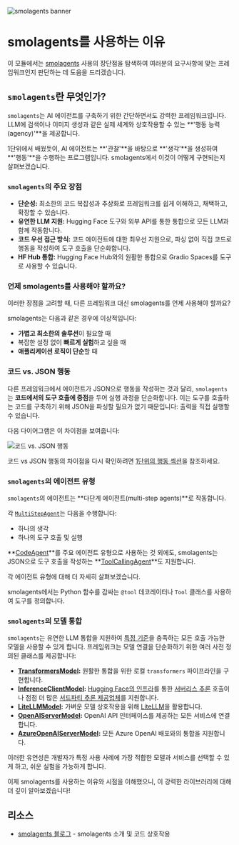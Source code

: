 ![smolagents banner](https://huggingface.co/datasets/huggingface/documentation-images/resolve/main/smolagents/license_to_call.png)
# smolagents를 사용하는 이유

이 모듈에서는 [smolagents](https://huggingface.co/docs/smolagents/en/index) 사용의 장단점을 탐색하여 여러분의 요구사항에 맞는 프레임워크인지 판단하는 데 도움을 드리겠습니다.

## `smolagents`란 무엇인가?

`smolagents`는 AI 에이전트를 구축하기 위한 간단하면서도 강력한 프레임워크입니다. LLM에 검색이나 이미지 생성과 같은 실제 세계와 상호작용할 수 있는 **'행동 능력(agency)'**을 제공합니다.

1단위에서 배웠듯이, AI 에이전트는 **'관찰'**을 바탕으로 **'생각'**을 생성하여 **'행동'**을 수행하는 프로그램입니다. smolagents에서 이것이 어떻게 구현되는지 살펴보겠습니다.

### `smolagents`의 주요 장점
- **단순성:** 최소한의 코드 복잡성과 추상화로 프레임워크를 쉽게 이해하고, 채택하고, 확장할 수 있습니다.
- **유연한 LLM 지원:** Hugging Face 도구와 외부 API를 통한 통합으로 모든 LLM과 함께 작동합니다.
- **코드 우선 접근 방식:** 코드 에이전트에 대한 최우선 지원으로, 파싱 없이 직접 코드로 행동을 작성하여 도구 호출을 단순화합니다.
- **HF Hub 통합:** Hugging Face Hub와의 원활한 통합으로 Gradio Spaces를 도구로 사용할 수 있습니다.

### 언제 smolagents를 사용해야 할까요?

이러한 장점을 고려할 때, 다른 프레임워크 대신 smolagents를 언제 사용해야 할까요?

smolagents는 다음과 같은 경우에 이상적입니다:
- **가볍고 최소한의 솔루션**이 필요할 때
- 복잡한 설정 없이 **빠르게 실험**하고 싶을 때
- **애플리케이션 로직이 단순**할 때

### 코드 vs. JSON 행동
다른 프레임워크에서 에이전트가 JSON으로 행동을 작성하는 것과 달리, `smolagents`는 **코드에서의 도구 호출에 중점**을 두어 실행 과정을 단순화합니다. 이는 도구를 호출하는 코드를 구축하기 위해 JSON을 파싱할 필요가 없기 때문입니다: 출력을 직접 실행할 수 있습니다.

다음 다이어그램은 이 차이점을 보여줍니다:

![코드 vs. JSON 행동](https://huggingface.co/datasets/huggingface/documentation-images/resolve/main/transformers/code_vs_json_actions.png)

코드 vs JSON 행동의 차이점을 다시 확인하려면 [1단위의 행동 섹션](https://huggingface.co/learn/agents-course/unit1/actions#actions-enabling-the-agent-to-engage-with-its-environment)을 참조하세요.

### `smolagents`의 에이전트 유형

`smolagents`의 에이전트는 **다단계 에이전트(multi-step agents)**로 작동합니다.

각 [`MultiStepAgent`](https://huggingface.co/docs/smolagents/main/en/reference/agents#smolagents.MultiStepAgent)는 다음을 수행합니다:
- 하나의 생각
- 하나의 도구 호출 및 실행

**[CodeAgent](https://huggingface.co/docs/smolagents/main/en/reference/agents#smolagents.CodeAgent)**를 주요 에이전트 유형으로 사용하는 것 외에도, smolagents는 JSON으로 도구 호출을 작성하는 **[ToolCallingAgent](https://huggingface.co/docs/smolagents/main/en/reference/agents#smolagents.ToolCallingAgent)**도 지원합니다.

각 에이전트 유형에 대해 더 자세히 살펴보겠습니다.

<Tip>
smolagents에서는 Python 함수를 감싸는 <code>@tool</code> 데코레이터나 <code>Tool</code> 클래스를 사용하여 도구를 정의합니다.
</Tip>

### `smolagents`의 모델 통합
`smolagents`는 유연한 LLM 통합을 지원하여 [특정 기준](https://huggingface.co/docs/smolagents/main/en/reference/models)을 충족하는 모든 호출 가능한 모델을 사용할 수 있게 합니다. 프레임워크는 모델 연결을 단순화하기 위한 여러 사전 정의된 클래스를 제공합니다:

- **[TransformersModel](https://huggingface.co/docs/smolagents/main/en/reference/models#smolagents.TransformersModel):** 원활한 통합을 위한 로컬 `transformers` 파이프라인을 구현합니다.
- **[InferenceClientModel](https://huggingface.co/docs/smolagents/main/en/reference/models#smolagents.InferenceClientModel):** [Hugging Face의 인프라](https://huggingface.co/docs/api-inference/index)를 통한 [서버리스 추론](https://huggingface.co/docs/huggingface_hub/main/en/guides/inference) 호출이나 점점 더 많은 [서드파티 추론 제공업체](https://huggingface.co/docs/huggingface_hub/main/en/guides/inference#supported-providers-and-tasks)를 지원합니다.
- **[LiteLLMModel](https://huggingface.co/docs/smolagents/main/en/reference/models#smolagents.LiteLLMModel):** 가벼운 모델 상호작용을 위해 [LiteLLM](https://www.litellm.ai/)을 활용합니다.
- **[OpenAIServerModel](https://huggingface.co/docs/smolagents/main/en/reference/models#smolagents.OpenAIServerModel):** OpenAI API 인터페이스를 제공하는 모든 서비스에 연결합니다.
- **[AzureOpenAIServerModel](https://huggingface.co/docs/smolagents/main/en/reference/models#smolagents.AzureOpenAIServerModel):** 모든 Azure OpenAI 배포와의 통합을 지원합니다.

이러한 유연성은 개발자가 특정 사용 사례에 가장 적합한 모델과 서비스를 선택할 수 있게 하고, 쉬운 실험을 가능하게 합니다.

이제 smolagents를 사용하는 이유와 시점을 이해했으니, 이 강력한 라이브러리에 대해 더 깊이 알아보겠습니다!

## 리소스

- [smolagents 블로그](https://huggingface.co/blog/smolagents) - smolagents 소개 및 코드 상호작용 